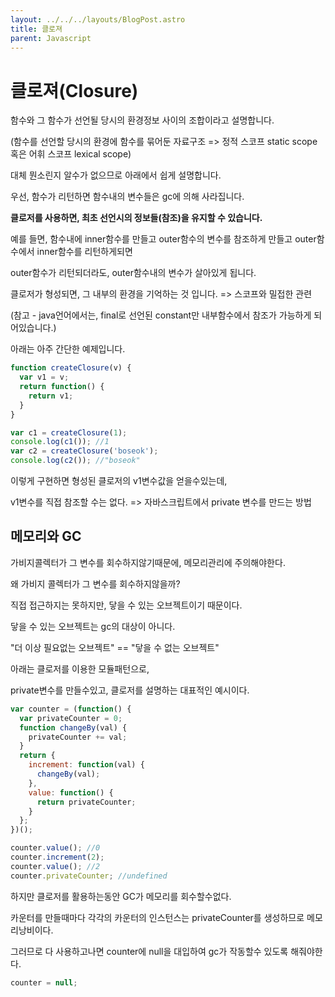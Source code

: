 ```yaml
---
layout: ../../../layouts/BlogPost.astro
title: 클로져
parent: Javascript
---
```

# 클로져\(Closure\)

함수와 그 함수가 선언될 당시의 환경정보 사이의 조합이라고 설명합니다.

(함수를 선언할 당시의 환경에 함수를 묶어둔 자료구조 => 정적 스코프 static scope 혹은 어휘 스코프 lexical scope)

대체 뭔소린지 알수가 없으므로 아래에서 쉽게 설명합니다.

우선, 함수가 리턴하면 함수내의 변수들은 gc에 의해 사라집니다.

<b>클로저를 사용하면, 최초 선언시의 정보들(참조)을 유지할 수 있습니다.</b>

예를 들면, 함수내에 inner함수를 만들고 outer함수의 변수를 참조하게 만들고 outer함수에서 inner함수를 리턴하게되면

outer함수가 리턴되더라도, outer함수내의 변수가 살아있게 됩니다.

클로저가 형성되면, 그 내부의 환경을 기억하는 것 입니다. =&gt; 스코프와 밀접한 관련

\(참고 - java언어에서는, final로 선언된 constant만 내부함수에서 참조가 가능하게 되어있습니다.\)

아래는 아주 간단한 예제입니다.

```javascript
function createClosure(v) {
  var v1 = v;
  return function() {
    return v1;
  }
}

var c1 = createClosure(1);
console.log(c1()); //1
var c2 = createClosure('boseok');
console.log(c2()); //"boseok"
```

이렇게 구현하면 형성된 클로저의 v1변수값을 얻을수있는데,

v1변수를 직접 참조할 수는 없다. =&gt; 자바스크립트에서 private 변수를 만드는 방법

## 메모리와 GC

가비지콜렉터가 그 변수를 회수하지않기때문에, 메모리관리에 주의해야한다.

왜 가비지 콜렉터가 그 변수를 회수하지않을까?

직접 접근하지는 못하지만, 닿을 수 있는 오브젝트이기 때문이다.

닿을 수 있는 오브젝트는 gc의 대상이 아니다.

"더 이상 필요없는 오브젝트" == "닿을 수 없는 오브젝트"

아래는 클로저를 이용한 모듈패턴으로,

private변수를 만들수있고, 클로저를 설명하는 대표적인 예시이다.

```javascript
var counter = (function() { 
  var privateCounter = 0; 
  function changeBy(val) { 
    privateCounter += val; 
  } 
  return { 
    increment: function(val) { 
      changeBy(val); 
    }, 
    value: function() { 
      return privateCounter; 
    } 
  }; 
})();

counter.value(); //0
counter.increment(2);
counter.value(); //2
counter.privateCounter; //undefined
```

하지만 클로저를 활용하는동안 GC가 메모리를 회수할수없다.

카운터를 만들때마다 각각의 카운터의 인스턴스는 privateCounter를 생성하므로 메모리낭비이다.

그러므로 다 사용하고나면 counter에 null을 대입하여 gc가 작동할수 있도록 해줘야한다.

```javascript
counter = null;
```